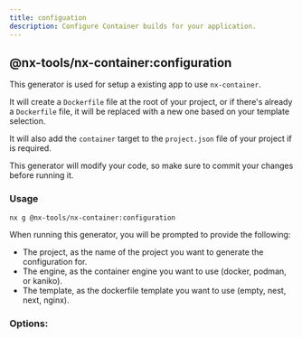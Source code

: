 ```yaml
---
title: configuation
description: Configure Container builds for your application.
---
```


## @nx-tools/nx-container:configuration

This generator is used for setup a existing app to use `nx-container`.

It will create a `Dockerfile` file at the root of your project, or if there's already a `Dockerfile` file, it will be replaced with a new one based on your template selection.

It will also add the `container` target to the `project.json` file of your project if is required.

<Callout title="Your code will be modified!" type="error">
    This generator will modify your code, so make sure to commit your changes before running it.
</Callout>

### Usage

```bash
nx g @nx-tools/nx-container:configuration
```

When running this generator, you will be prompted to provide the following:

- The project, as the name of the project you want to generate the configuration for.
- The engine, as the container engine you want to use (docker, podman, or kaniko).
- The template, as the dockerfile template you want to use (empty, nest, next, nginx).


### Options:

<AutoTypeTable path="../../plugins/nx-container/src/generators/configuration/schema.d.ts" name="ConfigurationGeneratorSchema" />
